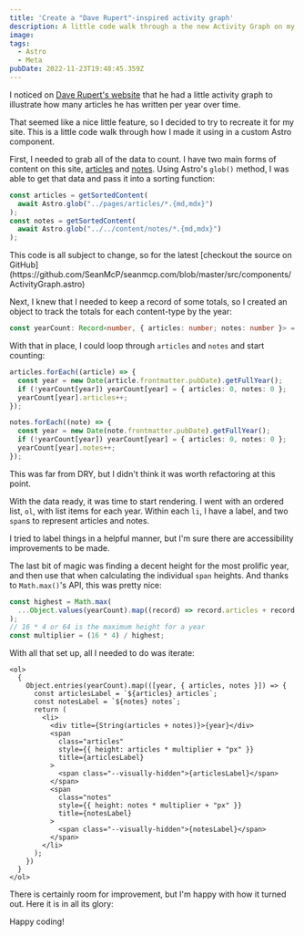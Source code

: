 ```yaml
---
title: 'Create a "Dave Rupert"-inspired activity graph'
description: A little code walk through a the new Activity Graph on my homepage.
image:
tags:
  - Astro
  - Meta
pubDate: 2022-11-23T19:48:45.359Z
---
```



I noticed on [Dave Rupert's website](https://daverupert.com/archive/) that he
had a little activity graph to illustrate how many articles he has written per
year over time.

That seemed like a nice little feature, so I decided to try to recreate it for
my site. This is a little code walk through how I made it using in a custom
Astro component.

First, I needed to grab all of the data to count. I have two main forms of
content on this site, [articles](/articles) and [notes](/notes). Using Astro's
`glob()` method, I was able to get that data and pass it into a sorting
function:

```ts
const articles = getSortedContent(
  await Astro.glob("../pages/articles/*.{md,mdx}")
);
const notes = getSortedContent(
  await Astro.glob("../../content/notes/*.{md,mdx}")
);
```

<Callout type="info">
  This code is all subject to change, so for the latest [checkout the source on GitHub](https://github.com/SeanMcP/seanmcp.com/blob/master/src/components/ActivityGraph.astro)
</Callout>

Next, I knew that I needed to keep a record of some totals, so I created an
object to track the totals for each content-type by the year:

```ts
const yearCount: Record<number, { articles: number; notes: number }> = {};
```

With that in place, I could loop through `articles` and `notes` and start
counting:

```ts
articles.forEach((article) => {
  const year = new Date(article.frontmatter.pubDate).getFullYear();
  if (!yearCount[year]) yearCount[year] = { articles: 0, notes: 0 };
  yearCount[year].articles++;
});

notes.forEach((note) => {
  const year = new Date(note.frontmatter.pubDate).getFullYear();
  if (!yearCount[year]) yearCount[year] = { articles: 0, notes: 0 };
  yearCount[year].notes++;
});
```

This was far from DRY, but I didn't think it was worth refactoring at this
point.

With the data ready, it was time to start rendering. I went with an ordered
list, `ol`, with list items for each year. Within each `li`, I have a label, and
two `span`s to represent articles and notes.

I tried to label things in a helpful manner, but I'm sure there are
accessibility improvements to be made.

The last bit of magic was finding a decent height for the most prolific year,
and then use that when calculating the individual `span` heights. And thanks to
`Math.max()`'s API, this was pretty nice:

```ts
const highest = Math.max(
  ...Object.values(yearCount).map((record) => record.articles + record.notes)
);
// 16 * 4 or 64 is the maximum height for a year
const multiplier = (16 * 4) / highest;
```

With all that set up, all I needed to do was iterate:

```astro
<ol>
  {
    Object.entries(yearCount).map(([year, { articles, notes }]) => {
      const articlesLabel = `${articles} articles`;
      const notesLabel = `${notes} notes`;
      return (
        <li>
          <div title={String(articles + notes)}>{year}</div>
          <span
            class="articles"
            style={{ height: articles * multiplier + "px" }}
            title={articlesLabel}
          >
            <span class="--visually-hidden">{articlesLabel}</span>
          </span>
          <span
            class="notes"
            style={{ height: notes * multiplier + "px" }}
            title={notesLabel}
          >
            <span class="--visually-hidden">{notesLabel}</span>
          </span>
        </li>
      );
    })
  }
</ol>
```

There is certainly room for improvement, but I'm happy with how it turned out.
Here it is in all its glory:

<ActivityGraph />

Happy coding!
